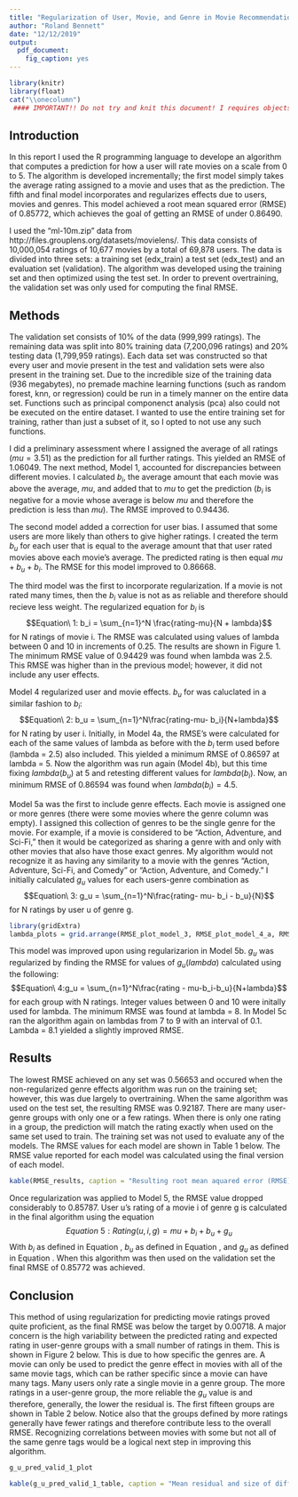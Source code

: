 ```yaml
---
title: "Regularization of User, Movie, and Genre in Movie Recommendation"
author: "Roland Bennett"
date: "12/12/2019"
output:
  pdf_document:
    fig_caption: yes
---
```


```r
library(knitr)
library(float)
cat("\\onecolumn")
 #### IMPORTANT!! Do not try and knit this document! I requires objects that are stored in the .R file. You must compile this file using render() in the .R file!!
```

## Introduction
In this report I used the R programming language to develope an algorithm that computes a prediction for how a user will rate movies on a scale from 0 to 5. The algorithm is developed incrementally; the first model simply takes the average rating assigned to a movie and uses that as the prediction.  The fifth and final model incorporates and regularizes effects due to users, movies and genres.  This model achieved a root mean squared error (RMSE) of 0.85772, which achieves the goal of getting an RMSE of under 0.86490. 

I used the "ml-10m.zip" data from http://files.grouplens.org/datasets/movielens/. This data consists of 10,000,054 ratings of 10,677 movies by a total of 69,878 users.  The data is divided into three sets: a training set (edx_train) a test set (edx_test) and an evaluation set (validation).  The algorithm was developed using the training set and then optimized using the test set. In order to prevent overtraining, the validation set was only used for computing the final RMSE. 

## Methods
The validation set consists of 10% of the data (999,999 ratings).  The remaining data was split into 80% training data (7,200,096 ratings) and 20% testing data (1,799,959 ratings).  Each data set was constructed so that every user and movie present in the test and validation sets were also present in the training set.  Due to the incredible size of the training data (936 megabytes), no premade machine learning functions (such as random forest, knn, or regression) could be run in a timely manner on the entire data set.  Functions such as principal componenct analysis (pca) also could not be executed on the entire dataset.  I wanted to use the entire training set for training, rather than just a subset of it, so I opted to not use any such functions.  

I did a preliminary assessment where I assigned the average of all ratings ($mu = 3.51$) as the prediction for all further ratings.  This yielded an RMSE of 1.06049.  The next method, Model 1, accounted for discrepancies between different movies.  I calculated $b_i$, the average amount that each movie was above the average, $mu$, and added that to $mu$ to get the prediction ($b_i$ is negative for a movie whose average is below $mu$ and therefore the prediction is less than $mu$).  The RMSE improved to 0.94436.

The second model added a correction for user bias.  I assumed that some users are more likely than others to give higher ratings.  I created the term $b_u$ for each user that is equal to the average amount that that user rated movies above each movie's average. The predicted rating is then equal $mu + b_u + b_i$.  The RMSE for this model improved to 0.86668.   

The third model was the first to incorporate regularization.  If a movie is not rated many times, then the $b_i$ value is not as as reliable and therefore should recieve less weight.  The regularized equation for $b_i$ is 
$$Equation\ 1:  b_i = \sum_{n=1}^N \frac{rating-mu}{N + lambda}$$ for N ratings of movie i.  The RMSE was calculated using values of lambda between 0 and 10 in increments of 0.25.  The results are shown in Figure 1. The minimum RMSE value of 0.94429 was found when lambda was 2.5.  This RMSE was higher than in the previous model; however, it did not include any user effects.

Model 4 regularized user and movie effects.  $b_u$ for was caluclated in a similar fashion to $b_i$: 
$$Equation\ 2: b_u = \sum_{n=1}^N\frac{rating-mu- b_i}{N+lambda}$$ for N rating by user i.  Initially, in Model 4a, the RMSE's were calculated for each of the same values of lambda as before with the $b_i$ term used before (lambda = 2.5) also included. This yielded a minimum RMSE of 0.86597 at lambda = 5.  Now the algorithm was run again (Model 4b), but this time fixing $lambda(b_u)$ at 5 and retesting different values for $lambda(b_i)$.  Now, an minimum RMSE of 0.86594 was found when $lambda(b_i) = 4.5$.  

Model 5a was the first to include genre effects. Each movie is assigned one or more genres (there were some movies where the genre column was empty).  I assigned this collection of genres to be the single genre for the movie.  For example, if a movie is considered to be "Action, Adventure, and Sci-Fi," then it would be categorized as sharing a genre with and only with other movies that also have those exact genres.  My algorithm would not recognize it as having any similarity to a movie with the genres "Action, Adventure, Sci-Fi, and Comedy" or "Action, Adventure, and Comedy."  I initially calculated $g_u$ values for each users-genre combination as
$$Equation\ 3: g_u = \sum_{n=1}^N\frac{rating- mu- b_i - b_u}{N}$$ for N ratings by user u of genre g.  

```r
library(gridExtra)
lambda_plots = grid.arrange(RMSE_plot_model_3, RMSE_plot_model_4_a, RMSE_plot_model_4_b, RMSE_plot_5_b, ncol = 2)
```

This model was improved upon using regularizarion in Model 5b.  $g_u$ was regularized by finding the RMSE for values of $g_u(lambda)$ calculated using the following: 
$$Equation\ 4:g_u = \sum_{n=1}^N\frac{rating - mu-b_i-b_u}{N+lambda}$$ for each group with N ratings.  Integer values between 0 and 10 were initally used for lambda.  The minimum RMSE was found at lambda = 8.  In Model 5c ran the algorithm again on lambdas from 7 to 9 with an interval of 0.1.  Lambda = 8.1 yielded a slightly improved RMSE.

## Results
The lowest RMSE achieved on any set was 0.56653 and occured when the non-regularized genre effects algorithm was run on the training set; however, this was due largely to overtraining.  When the same algorithm was used on the test set, the resulting RMSE was 0.92187.  There are many user-genre groups with only one or a few ratings.  When there is only one rating in a group, the prediction will match the rating exactly when used on the same set used to train.  The training set was not used to evaluate any of the models.  The RMSE values for each model are shown in Table 1 below.  The RMSE value reported for each model was calculated using the final version of each model.

```r
kable(RMSE_results, caption = "Resulting root mean aquared error (RMSE) of each model")
```


Once regularization was applied to Model 5, the RMSE value dropped considerably to 0.85787.  User u's rating of a movie i of genre g is calculated in the final algorithm using the equation 
$$Equation\ 5: Rating(u,i,g) = mu + b_i + b_u +g_u$$  With $b_i$ as defined in Equation , $b_u$ as defined in Equation , and $g_u$ as defined in Equation .  When this algorithm  was then used on the validation set the final RMSE of 0.85772 was achieved. 

## Conclusion
This method of using regularization for predicting movie ratings proved quite proficient, as the final RMSE was below the target by 0.00718.  A major concern is the high variability between the predicted rating and expected rating in user-genre groups with a small number of ratings in them.  This is shown in Figure 2 below.   This is due to how specific the genres are.  A movie can only be used to predict the genre effect in movies with all of the same movie tags, which can be rather specific since a movie can have many tags.  Many users only rate a single movie in a genre group.  The more ratings in a user-genre group, the more reliable the $g_u$ value is and therefore, generally, the lower the residual is.  The first fifteen groups are shown in Table 2 below.  Notice also that the groups defined by more ratings generally have fewer ratings and therefore contribute less to the overall RMSE. Recognizing correlations between movies with some but not all of the same genre tags would be a logical next step in improving this algorithm.


```r
g_u_pred_valid_1_plot
```


```R
kable(g_u_pred_valid_1_table, caption = "Mean residual and size of different user-genre groups for first 15 groups")
```


